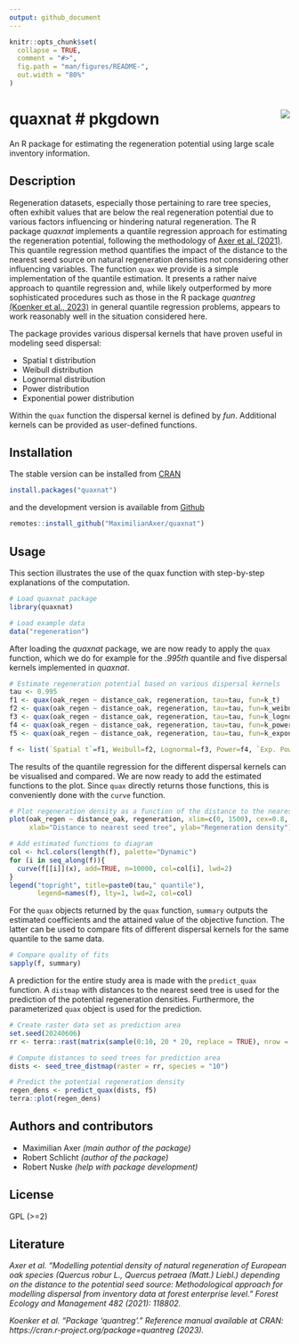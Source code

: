```yaml
---
output: github_document
---
```


<!-- README.md is generated from README.Rmd. Please edit that file -->

```r
knitr::opts_chunk$set(
  collapse = TRUE,
  comment = "#>",
  fig.path = "man/figures/README-",
  out.width = "80%"
)
```

# quaxnat # pkgdown <img src="man/figures/logo.png" align="right" />

<!-- badges: start -->
<!-- badges: end -->

An R package for estimating the regeneration potential using large scale inventory information.


## Description
Regeneration datasets, especially those pertaining to rare tree species, often exhibit values that are below the real regeneration potential due to various factors influencing or hindering natural regeneration. The R package *quaxnat* implements a quantile regression approach for estimating the regeneration potential, following the methodology of [Axer et al. (2021)](https://doi.org/10.1016/j.foreco.2020.118802). This quantile regression method quantifies the impact of the distance to the nearest seed source on natural regeneration densities not considering other influencing variables.
The function `quax` we provide is a simple implementation of the quantile estimation. It presents a rather naive approach to quantile regression and, while likely outperformed by more sophisticated procedures such as those in the R package *quantreg* [(Koenker et al., 2023)](https://CRAN.R-project.org/package=quantreg) in general quantile regression problems, appears to work reasonably well in the situation considered here. 

The package provides various dispersal kernels that have proven useful in modeling seed dispersal:

  * Spatial t distribution
  * Weibull distribution
  * Lognormal distribution
  * Power distribution
  * Exponential power distribution

Within the `quax` function the dispersal kernel is defined by *fun*. Additional kernels can be provided as user-defined functions.


## Installation
The stable version can be installed from [CRAN](https://CRAN.R-project.org/package=quaxnat)

``` r
install.packages("quaxnat")
```

and the development version is available from [Github](https://github.com/MaximilianAxer/quaxnat)

``` r
remotes::install_github("MaximilianAxer/quaxnat")
```


## Usage
This section illustrates the use of the quax function with step-by-step explanations of the computation.

```r
# Load quaxnat package
library(quaxnat)

# Load example data
data("regeneration")
```

After loading the *quaxnat* package, we are now ready to apply the `quax` function, which we do for example for the *.995th* quantile and five dispersal kernels implemented in *quaxnat*.

```r
# Estimate regeneration potential based on various dispersal kernels
tau <- 0.995
f1 <- quax(oak_regen ~ distance_oak, regeneration, tau=tau, fun=k_t)
f2 <- quax(oak_regen ~ distance_oak, regeneration, tau=tau, fun=k_weibull)
f3 <- quax(oak_regen ~ distance_oak, regeneration, tau=tau, fun=k_lognormal)
f4 <- quax(oak_regen ~ distance_oak, regeneration, tau=tau, fun=k_power)
f5 <- quax(oak_regen ~ distance_oak, regeneration, tau=tau, fun=k_exponential_power)

f <- list(`Spatial t`=f1, Weibull=f2, Lognormal=f3, Power=f4, `Exp. Power`=f5)
```

The results of the quantile regression for the different dispersal kernels can be visualised and compared. We are now ready to add the estimated functions to the plot. Since `quax` directly returns those functions, this is conveniently done with the `curve` function.

```r
# Plot regeneration density as a function of the distance to the nearest seed tree
plot(oak_regen ~ distance_oak, regeneration, xlim=c(0, 1500), cex=0.8,
     xlab="Distance to nearest seed tree", ylab="Regeneration density")

# Add estimated functions to diagram
col <- hcl.colors(length(f), palette="Dynamic")
for (i in seq_along(f)){
  curve(f[[i]](x), add=TRUE, n=10000, col=col[i], lwd=2)
}
legend("topright", title=paste0(tau," quantile"),
       legend=names(f), lty=1, lwd=2, col=col)
```

For the `quax` objects returned by the `quax` function, `summary` outputs the estimated coefficients and the attained value of the objective function. The latter can be used to compare fits of different dispersal kernels for the same quantile to the same data.

```r
# Compare quality of fits
sapply(f, summary)
```

A prediction for the entire study area is made with the `predict_quax` function. A `distmap` with distances to the nearest seed tree is used for the prediction of the potential regeneration densities. Furthermore, the parameterized `quax` object is used for the prediction.

```r
# Create raster data set as prediction area
set.seed(20240606)
rr <- terra::rast(matrix(sample(0:10, 20 * 20, replace = TRUE), nrow = 20, ncol = 20))

# Compute distances to seed trees for prediction area
dists <- seed_tree_distmap(raster = rr, species = "10")

# Predict the potential regeneration density
regen_dens <- predict_quax(dists, f5)
terra::plot(regen_dens)
```


## Authors and contributors
* Maximilian Axer _(main author of the package)_
* Robert Schlicht _(author of the package)_
* Robert Nuske _(help with package development)_


## License
GPL (>=2)


## Literature
*Axer et al. "Modelling potential density of natural regeneration of European oak species (Quercus robur L., Quercus petraea (Matt.) Liebl.) depending on the distance to the potential seed source: Methodological approach for modelling dispersal from inventory data at forest enterprise level." Forest Ecology and Management 482 (2021): 118802.*

*Koenker et al. "Package 'quantreg'." Reference manual available at CRAN: https://cran.r-project.org/package=quantreg (2023).*

